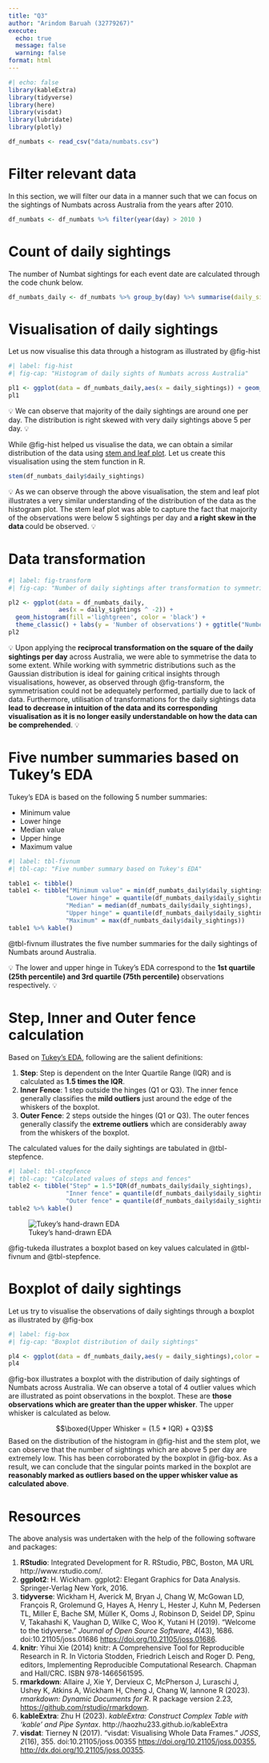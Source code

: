 ```yaml
---
title: "Q3"
author: "Arindom Baruah (32779267)"
execute: 
  echo: true
  message: false
  warning: false
format: html
---
```




```r
#| echo: false
library(kableExtra)
library(tidyverse)
library(here)
library(visdat)
library(lubridate)
library(plotly)
```

```r

df_numbats <- read_csv("data/numbats.csv")

```
# Filter relevant data

In this section, we will filter our data in a manner such that we can focus on the sightings of Numbats across Australia from the years after 2010.

```r
df_numbats <- df_numbats %>% filter(year(day) > 2010 )
```

# Count of daily sightings

The number of Numbat sightings for each event date are calculated through the code chunk below.

```r
df_numbats_daily <- df_numbats %>% group_by(day) %>% summarise(daily_sightings = n())
```


# Visualisation of daily sightings

Let us now visualise this data through a histogram as illustrated by @fig-hist

```r
#| label: fig-hist
#| fig-cap: "Histogram of daily sights of Numbats across Australia"

pl1 <- ggplot(data = df_numbats_daily,aes(x = daily_sightings)) + geom_histogram(fill = 'cornsilk',color = 'black') + labs(x = "Number of sightings per day",y = "Frequency of observations") + theme_classic()
pl1
```
<div class="alert alert-block alert-success">
💡 We can observe that majority of the daily sightings are around one per day. The distribution is right skewed with very daily sightings above 5 per day. 💡 </div>

While @fig-hist helped us visualise the data, we can obtain a similar distribution of the data using [stem and leaf plot](https://en.wikipedia.org/wiki/Stem-and-leaf_display). Let us create this visualisation using the stem function in R.

```r
stem(df_numbats_daily$daily_sightings)
```

<div class="alert alert-block alert-warning">
💡 As we can observe through the above visualisation, the stem and leaf plot illustrates a very similar understanding of the distribution of the data as the histogram plot. The stem leaf plot was able to capture the fact that majority of the observations were below 5 sightings per day and <strong> a right skew in the data </strong> could be observed. 💡 </div>

# Data transformation

```r
#| label: fig-transform
#| fig-cap: "Number of daily sightings after transformation to symmetrise the data"

pl2 <- ggplot(data = df_numbats_daily, 
              aes(x = daily_sightings ^ -2)) + 
  geom_histogram(fill ='lightgreen', color = 'black') + 
  theme_classic() + labs(y = 'Number of observations') + ggtitle("Number of daily sightings \n after transformation") + theme(plot.title = element_text(hjust=0.5))
pl2
```

<div class="alert alert-block alert-success">
💡 Upon applying the __reciprocal transformation on the square of the daily sightings per day__ across Australia, we were able to symmetrise the data to some extent.
While working with symmetric distributions such as the Gaussian distribution is ideal for gaining critical insights through visualisations, however, as observed through @fig-transform, the symmetrisation could not be adequately performed, partially due to lack of data. Furthermore, utilisation of transformations for the daily sightings data __lead to decrease in intuition of the data and its corresponding visualisation as it is no longer easily understandable on how the data can be comprehended__.
💡 </div>


# Five number summaries based on Tukey's EDA

Tukey's EDA is based on the following 5 number summaries:

- Minimum value 
- Lower hinge 
- Median value  
- Upper hinge
- Maximum value

```r
#| label: tbl-fivnum
#| tbl-cap: "Five number summary based on Tukey's EDA" 

table1 <- tibble()
table1 <- tibble("Minimum value" = min(df_numbats_daily$daily_sightings),
                "Lower hinge" = quantile(df_numbats_daily$daily_sightings,0.25),
                "Median" = median(df_numbats_daily$daily_sightings),
                "Upper hinge" = quantile(df_numbats_daily$daily_sightings,0.75),
                "Maximum" = max(df_numbats_daily$daily_sightings))
table1 %>% kable()
```

@tbl-fivnum illustrates the five number summaries for the daily sightings of Numbats around Australia.

<div class="alert alert-block alert-success">
💡 The lower and upper hinge in Tukey's EDA correspond to the <b> 1st quartile (25th percentile) and 3rd quartile (75th percentile) </b> observations respectively. 💡 </div>

# Step, Inner and Outer fence calculation

Based on [Tukey's EDA](https://www.ncbi.nlm.nih.gov/pmc/articles/PMC1332871/), following are the salient definitions:

1. __Step__: Step is dependent on the Inter Quartile Range (IQR) and is calculated as __1.5 times the IQR__.
2. __Inner Fence__: 1 step outside the hinges (Q1 or Q3). The inner fence generally classifies the __mild outliers__ just around the edge of the whiskers of the boxplot.
3. __Outer Fence__: 2 steps outside the hinges (Q1 or Q3). The outer fences generally classify the __extreme outliers__ which are considerably away from the whiskers of the boxplot.

The calculated values for the daily sightings are tabulated in @tbl-stepfence.

```r
#| label: tbl-stepfence
#| tbl-cap: "Calculated values of steps and fences"
table2 <- tibble("Step" = 1.5*IQR(df_numbats_daily$daily_sightings),
                "Inner fence" = quantile(df_numbats_daily$daily_sightings,0.75) + 1.5*IQR(df_numbats_daily$daily_sightings),
                "Outer fence" = quantile(df_numbats_daily$daily_sightings,0.75) + 1.5*IQR(df_numbats_daily$daily_sightings) * 2)
table2 %>% kable()
```



![Tukey's hand-drawn EDA](tukey_eda.jpeg){#fig-tukeda}

@fig-tukeda illustrates a boxplot based on key values calculated in @tbl-fivnum and @tbl-stepfence.

# Boxplot of daily sightings

Let us try to visualise the observations of daily sightings through a boxplot as illustrated by @fig-box

```r
#| label: fig-box
#| fig-cap: "Boxplot distribution of daily sightings"

pl4 <- ggplot(data = df_numbats_daily,aes(y = daily_sightings),color = 'black') + geom_boxplot() + labs(y = "Daily sightings") + theme_classic()
pl4
```

@fig-box illustrates a boxplot with the distribution of daily sightings of Numbats across Australia. We can observe a total of 4 outlier values which are illustrated as point observations in the boxplot. These are __those observations which are greater than the upper whisker__. The upper whisker is calculated as below.

$$\boxed{Upper Whisker = (1.5 * IQR) + Q3}$$
Based on the distribution of the histogram in @fig-hist and the stem plot, we can observe that the number of sightings which are above 5 per day are extremely low. This has been corroborated by the boxplot in @fig-box. As a result, we can conclude that the singular points marked in the boxplot are __reasonably marked as outliers based on the upper whisker value as calculated above__.

# Resources

The above analysis was undertaken with the help of the following software and packages:

1. __RStudio__: Integrated Development for R. RStudio, PBC, Boston, MA URL http://www.rstudio.com/.
2. __ggplot2__: H. Wickham. ggplot2: Elegant Graphics for Data Analysis. Springer-Verlag New York, 2016.
3. __tidyverse__: Wickham H, Averick M, Bryan J, Chang W, McGowan LD, François R, Grolemund G, Hayes A, Henry L, Hester J, Kuhn M, Pedersen TL, Miller E, Bache SM, Müller K,
  Ooms J, Robinson D, Seidel DP, Spinu V, Takahashi K, Vaughan D, Wilke C, Woo K, Yutani H (2019). “Welcome to the tidyverse.” _Journal of Open Source Software_,
  *4*(43), 1686. doi:10.21105/joss.01686 <https://doi.org/10.21105/joss.01686>.
4. __knitr__: Yihui Xie (2014) knitr: A Comprehensive Tool for Reproducible Research in R. In Victoria Stodden, Friedrich Leisch and Roger D. Peng, editors, Implementing
  Reproducible Computational Research. Chapman and Hall/CRC. ISBN 978-1466561595.
5. __rmarkdown__: Allaire J, Xie Y, Dervieux C, McPherson J, Luraschi J, Ushey K, Atkins A, Wickham H, Cheng J, Chang W, Iannone R (2023). _rmarkdown: Dynamic Documents for R_.
  R package version 2.23, <https://github.com/rstudio/rmarkdown>.
6. __kableExtra__: Zhu H (2023). _kableExtra: Construct Complex Table with 'kable' and Pipe Syntax_. http://haozhu233.github.io/kableExtra
7. __visdat__: Tierney N (2017). “visdat: Visualising Whole Data Frames.” _JOSS_, *2*(16), 355. doi:10.21105/joss.00355 <https://doi.org/10.21105/joss.00355>,
  <http://dx.doi.org/10.21105/joss.00355>.
